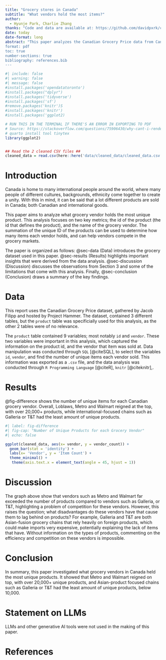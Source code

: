 ---
title: "Grocery stores in Canada"
subtitle: "What vendors hold the most items?"
author: 
  - Hyunje Park, Charlie Zhang
thanks: "Code and data are available at: https://github.com/davidpxrk/cost-of-living-toronto"
date: today
date-format: long
abstract: "This paper analyzes the Canadian Grocery Price data from Canadian grocery vendors, which was gathered by Jacob Filipp and hosted publicly by Project Hammer. It uses information on items, and the name of vendors to determine how many vendors hold a unique grocery item. It was discovered that vendors such as Loblaws, Metro and Walmart held the most unique items at around 20,000 items, while international-focused vendors such as Galleria and T&T held the least amount of items below 10,000.
format: pdf
toc: true
number-sections: true
bibliography: references.bib
---

```{r}
#| include: false
#| warning: false
#| message: false
#install.packages('opendatatoronto')
#install.packages("dplyr")
#install.packages('tidyverse')
#install.packages('sf')
#remove.packages('knitr')S
#install.packages('knitr')
#install.packages('ggplot2)

# RUN THIS IN THE TERMINAL IF THERE'S AN ERROR IN EXPORTING TO PDF
# Source: https://stackoverflow.com/questions/75906430/why-cant-i-render-any-quarto-documents-into-pdfs
# quarto install tool tinytex
library(ggplot2)


## Read the 2 cleaned CSV files ##
cleaned_data = read.csv(here::here('data/cleaned_data/cleaned_data.csv'))
```

# Introduction

Canada is home to many international people around the world, where many people of different cultures, backgrounds, ethnicity come together to create a unity. With this in mind, it can be said that a lot different products are sold in Canada; both Canadian and international goods. 

This paper aims to analyze what grocery vendor holds the most unique product. This analysis focuses on two key metrics; the id of the product (the id that defines the product), and the name of the grocery vendor. The summation of the unique ID of the products can be used to determine how many items each vendor holds, and can help vendors compete in the grocery markets.

The paper is organized as follows: @sec-data (Data) introduces the grocery dataset used in this paper. @sec-results (Results) highlights important insights that were derived from the data analysis. @sec-discussion (Discussion) discusses the observations from Section 3 and some of the limitations that come with this analysis. Finally, @sec-conclusion (Conclusion) draws a summary of the key findings.

# Data {#sec-data}

This report uses the Canadian Grocery Price dataset, gathered by Jacob Filipp and hosted by Project Hammer. The dataset, contained 3 different tables, but the `product` table was specificially used for this analysis, as the other 2 tables were of no relevance.

The `product` table contained 9 variables; most notably `id` and `vendor`. These two variables were important in this analysis, which captured the information on the product id, and the vendor that item was sold at. Data manipulation was conducted through `SQL` [@citeSQL], to select the variables `id`, `vendor`, and find the number of unique items each vendor sold. This information was exported as a `.csv` file, and the data analysis was conducted through `R Programming Language` [@citeR], `knitr` [@citeknitr],.


# Results {#sec-results}

@fig-difference shows the number of unique items for each Canadian grocery vendor. Overall, Loblaws, Metro and Walmart reigned at the top, with over 20,000+ products, while international-focused chains such as Galleria or T&T had the least amount of unique products.

```{r}
#| label: fig-difference
#| fig-cap: "Number of Unique Products for each Grocery Vendor"
#| echo: false

ggplot(cleaned_data, aes(x= vendor, y = vendor_count)) +
  geom_bar(stat = 'identity') +
  labs(x= 'Vendor', y = 'Item Count') +
  theme_minimal() +
   theme(axis.text.x = element_text(angle = 45, hjust = 1))
```

\newpage

# Discussion {#sec-discussion}

The graph above show that vendors such as Metro and Walmart far exceeded the number of products compared to vendors such as Galleria, or T&T, highlighting a problem of competition for these vendors. However, this raises the question; what disadvantages do these vendors have that cause them to lag behind on products? For example, Galleria and T&T are both Asian-fusion grocery chains that rely heavily on foreign products, which could make imports very expensive, potentially explaining the lack of items that have. Without information on the types of products, commenting on the efficiency and competition on these vendors is impossible.

# Conclusion {#sec-conclusion}

In summary, this paper investigated what grocery vendors in Canada held the most unique products. It showed that Metro and Walmart reigned on top, with over 20,000+ unique products, and Asian-product focused chains such as Galleria or T&T had the least amount of unique products, below 10,000. 


# Statement on LLMs  

LLMs and other generative AI tools were not used in the making of this paper.

\newpage

# References
